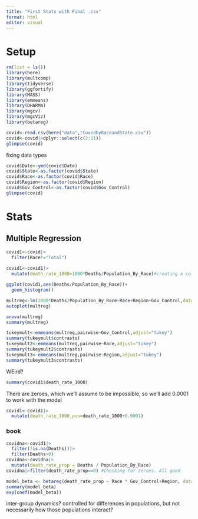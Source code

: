 ```yaml
---
title: "First Stats with Final .csv"
format: html
editor: visual
---
```


# Setup

```r
rm(list = ls())
library(here)
library(multcomp)
library(tidyverse)
library(ggfortify)
library(MASS)
library(emmeans)
library(DHARMa)
library(mgcv)
library(mgcViz)
library(betareg)

covid<-read.csv(here("data","CovidbyRaceandState.csv"))
covid<-covid|>dplyr::select(c(2:11))
glimpse(covid)
```

fixing data types

```r
covid$Date<-ymd(covid$Date)
covid$State<-as.factor(covid$State)
covid$Race<-as.factor(covid$Race)
covid$Region<-as.factor(covid$Region)
covid$Gov_Control<-as.factor(covid$Gov_Control)
glimpse(covid)
```

# Stats

## Multiple Regression

```r
covid1<-covid|>
  filter(Race!="Total")
  
covid1<-covid1|>
  mutate(death_rate_1000=1000*Deaths/Population_By_Race)#creating a column for the death rate per 1000
```

```r
ggplot(covid1,aes(Deaths/Population_By_Race))+
  geom_histogram()
```

```r
multreg<-lm(1000*Deaths/Population_By_Race~Race+Region+Gov_Control,data = covid1)
autoplot(multreg)
```

```r
anova(multreg)
summary(multreg)
```

```r
tukeymult<-emmeans(multreg,pairwise~Gov_Control,adjust="tukey")
summary(tukeymult$contrasts)
tukeymult2<-emmeans(multreg,pairwise~Race,adjust="tukey")
summary(tukeymult2$contrasts)
tukeymult3<-emmeans(multreg,pairwise~Region,adjust="tukey")
summary(tukeymult3$contrasts)
```

WEird?

```r
summary(covid1$death_rate_1000)
```

There are zeroes, which we'll assume to be impossible, so we'll add 0.0001 to work with the model

```r
covid1<-covid1|>
  mutate(death_rate_1000_pos=death_rate_1000+0.0001)
```

### book

```r
covidna<-covid1|>
  filter(!is.na(Deaths))|>
  filter(Deaths>0)
covidna<-covidna|>
  mutate(death_rate_prop = Deaths / Population_By_Race)
covidna|>filter(death_rate_prop==0) #Checking for zeroes. All good
```

```r
model_beta <- betareg(death_rate_prop ~ Race * Gov_Control+Region, data = covidna)
summary(model_beta)
exp(coef(model_beta))
```

inter-group dynamics? controlled for differences in populations, but not necessarily how those populations interact?
